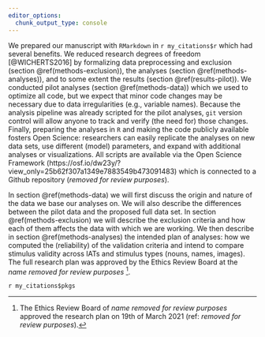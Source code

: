 ```yaml
---
editor_options: 
  chunk_output_type: console
---
```

<!--
################################################################################
################################################################################
### LISCENSE:                                                                ###
### This code is available under a CC BY-NC-SA 4.0 license                   ###
### https://creativecommons.org/licenses/by-nc-sa/4.0/                       ###
###                                                                          ###
### BY  – Credit must be given to the creator                                ###
### NC  – Only noncommercial uses of the work are permitted                  ###
### SA  – Adaptations must be shared under the same terms                    ###
################################################################################
################################################################################
-->

<!-- OSF guidelines:
"Full description of proposed sample characteristics, including criteria for data inclusion and exclusion (e.g. outlier extraction). Procedures for objectively defining exclusion criteria due to technical errors or for any other reasons must be specified, including details of how and under what conditions data would be replaced." -->

We prepared our manuscript with `RMarkdown` in `r my_citations$r` which had several benefits. We reduced research degrees of freedom [@WICHERTS2016] by formalizing data preprocessing and exclusion (section \@ref(methods-exclusion)), the analyses (section \@ref(methods-analyses)), and to some extent the results (section \@ref(results-pilot)). We conducted pilot analyses (section \@ref(methods-data)) which we used to optimize all code, but we expect that minor code changes may be necessary due to data irregularities (e.g., variable names). Because the analysis pipeline was already scripted for the pilot analyses, `git` version control will allow anyone to track and verify (the need for) those changes. Finally, preparing the analyses in `R` and making the code publicly available fosters Open Science: researchers can easily replicate the analyses on new data sets, use different (model) parameters, and expand with additional analyses or visualizations. All scripts are available via the Open Science Framework (https://osf.io/dw23y/?view_only=25b62f307a1349e7883549b473091483) which is connected to a Github repository (*removed for review purposes*).

In section \@ref(methods-data) we will first discuss the origin and nature of the data we base our analyses on. We will also describe the differences between the pilot data and the proposed full data set. In section \@ref(methods-exclusion) we will describe the exclusion criteria and how each of them affects the data with which we are working. We then describe in section \@ref(methods-analyses) the intended plan of analyses: how we computed the (reliability) of the validation criteria and intend to compare stimulus validity across IATs and stimulus types (nouns, names, images). The full research plan was approved by the Ethics Review Board at the *name removed for review purposes* [^ethics].

[^ethics]: The Ethics Review Board of *name removed for review purposes* approved the research plan on 19th of March 2021 (ref: *removed for review purposes*).

<!-- include the used packages as a footnote -->
`r my_citations$pkgs`

